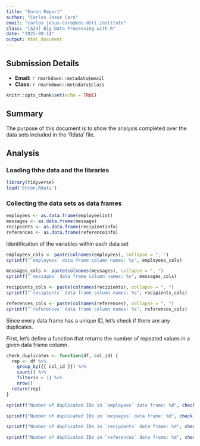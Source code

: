 ```yaml
---
title: "Enron Report"
author: "Carlos Jesus Caro"
email: "carlos.jesus-caro@edu.dsti.institute"
class: "[A24] Big Data Processing with R"
date: "2025-09-14"
output: html_document
---
```


## Submission Details

* **Email:** `r rmarkdown::metadata$email`
* **Class:** `r rmarkdown::metadata$class`

```r
knitr::opts_chunk$set(echo = TRUE)
```

## Summary

The purpose of this document is to show the analysis completed over the data sets included in the 'Rdata' file.

## Analysis
### Loading thhe data and the libraries

```r
library(tidyverse)
load('Enron.Rdata')
```

### Collecting the data sets as data frames
```r
employees <- as.data.frame(employeelist)
messages <- as.data.frame(message)
recipients <- as.data.frame(recipientinfo)
references <- as.data.frame(referenceinfo)
```


Identification of the variables within each data set
```r
employees_cols <- paste(colnames(employees), collapse = ", ")
sprintf("`employees` data frame column names: %s", employees_cols)

messages_cols <- paste(colnames(messages), collapse = ", ")
sprintf("`messages` data frame column names: %s", messages_cols)

recipients_cols <- paste(colnames(recipients), collapse = ", ")
sprintf("`recipients` data frame column names: %s", recipients_cols)

references_cols <- paste(colnames(references), collapse = ", ")
sprintf("`references` data frame column names: %s", references_cols)
```

Since every data frame has a unique ID, let's check if there are any duplicates.

First, let's define a function that returns the number of repeated values in a given data frame column.

```r
check_duplicates <- function(df, col_id) {
  rep <- df %>% 
    group_by({{ col_id }}) %>%
    count() %>%
    filter(n > 1) %>%
    nrow()
  return(rep)
}
```


```r
sprintf("Number of duplicated IDs in `employees` data frame: %d", check_duplicates(employees, eid))

sprintf("Number of duplicated IDs in `messages` data frame: %d", check_duplicates(messages, mid))

sprintf("Number of duplicated IDs in `recipients` data frame: %d", check_duplicates(recipients, rid))

sprintf("Number of duplicated IDs in `references` data frame: %d", check_duplicates(references, rfid))
```

